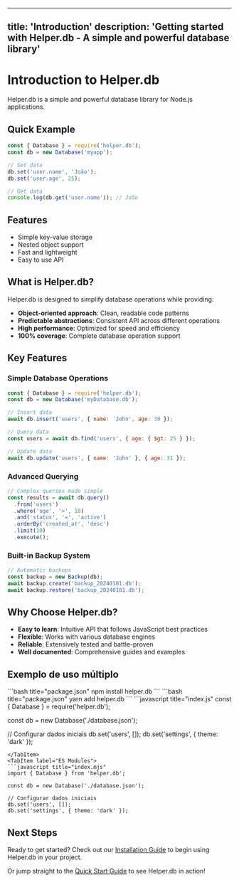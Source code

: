 
---
title: 'Introduction'
description: 'Getting started with Helper.db - A simple and powerful database library'
---

# Introduction to Helper.db

Helper.db is a simple and powerful database library for Node.js applications.

## Quick Example

```javascript title="app.js"
const { Database } = require('helper.db');
const db = new Database('myapp');

// Set data
db.set('user.name', 'João');
db.set('user.age', 25);

// Get data
console.log(db.get('user.name')); // João
```

## Features

- Simple key-value storage
- Nested object support
- Fast and lightweight
- Easy to use API

## What is Helper.db?

Helper.db is designed to simplify database operations while providing:

- **Object-oriented approach**: Clean, readable code patterns
- **Predictable abstractions**: Consistent API across different operations  
- **High performance**: Optimized for speed and efficiency
- **100% coverage**: Complete database operation support

## Key Features

### Simple Database Operations

```javascript title="database-operations.js"
const { Database } = require('helper.db');
const db = new Database('myDatabase.db');

// Insert data
await db.insert('users', { name: 'John', age: 30 });

// Query data
const users = await db.find('users', { age: { $gt: 25 } });

// Update data
await db.update('users', { name: 'John' }, { age: 31 });
```

### Advanced Querying

```javascript title="advanced-query.js"
// Complex queries made simple
const results = await db.query()
  .from('users')
  .where('age', '>', 18)
  .and('status', '=', 'active')
  .orderBy('created_at', 'desc')
  .limit(10)
  .execute();
```

### Built-in Backup System

```javascript title="backup.js"
// Automatic backups
const backup = new Backup(db);
await backup.create('backup_20240101.db');
await backup.restore('backup_20240101.db');
```

## Why Choose Helper.db?

- **Easy to learn**: Intuitive API that follows JavaScript best practices
- **Flexible**: Works with various database engines
- **Reliable**: Extensively tested and battle-proven
- **Well documented**: Comprehensive guides and examples

## Exemplo de uso múltiplo


<Tabs>
  <TabItem label="npm">
  ```bash title="package.json"
  npm install helper.db
  ```
  </TabItem>
  <TabItem label="yarn">
  ```bash title="package.json"
  yarn add helper.db
  ```
  </TabItem>
</Tabs>

<Tabs>
  <TabItem label="CommonJS">
  ```javascript title="index.js"
  const { Database } = require('helper.db');

  const db = new Database('./database.json');

  // Configurar dados iniciais
  db.set('users', []);
  db.set('settings', { theme: 'dark' });
  ```
  </TabItem>
  <TabItem label="ES Modules">
  ```javascript title="index.mjs"
  import { Database } from 'helper.db';

  const db = new Database('./database.json');

  // Configurar dados iniciais
  db.set('users', []);
  db.set('settings', { theme: 'dark' });
  ```
  </TabItem>
</Tabs>

## Next Steps

Ready to get started? Check out our [Installation Guide](/guides/installation/) to begin using Helper.db in your project.

Or jump straight to the [Quick Start Guide](/guides/quick-start/) to see Helper.db in action!
